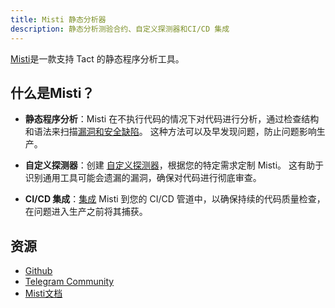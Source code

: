 ```yaml
---
title: Misti 静态分析器
description: 静态分析测验合约、自定义探测器和CI/CD 集成
---
```


[Misti](https://nowarp.io/tools/misti/)是一款支持 Tact 的静态程序分析工具。

## 什么是Misti？

- **静态程序分析**：Misti 在不执行代码的情况下对代码进行分析，通过检查结构和语法来扫描[漏洞和安全缺陷](https://nowarp.github.io/tools/misti/docs/detectors)。  这种方法可以及早发现问题，防止问题影响生产。

- **自定义探测器**：创建 [自定义探测器](https://nowarp.github.io/tools/misti/docs/hacking/custom-detector)，根据您的特定需求定制 Misti。 这有助于识别通用工具可能会遗漏的漏洞，确保对代码进行彻底审查。

- **CI/CD 集成**：[集成](https://nowarp.github.io/tools/misti/docs/tutorial/ci-cd) Misti 到您的 CI/CD 管道中，以确保持续的代码质量检查，在问题进入生产之前将其捕获。

## 资源

- [Github](https://github.com/nowarp/misti)
- [Telegram Community](https://t.me/misti_dev)
- [Misti文档](https://nowarp.github.io/docs/misti/)
